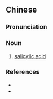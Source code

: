{{also|水杨酸}}
==Chinese==
{{zh-forms|s=水杨酸|type=21}}

===Pronunciation===
{{zh-pron
|m=shuǐyángsuān
|cat=n
}}

===Noun===
{{zh-noun}}

# {{lb|zh|chemistry}} [[salicylic acid]]

===References===
* {{pedialite|水楊酸|lang=zh}}
* {{pedialite|salicylic acid}}